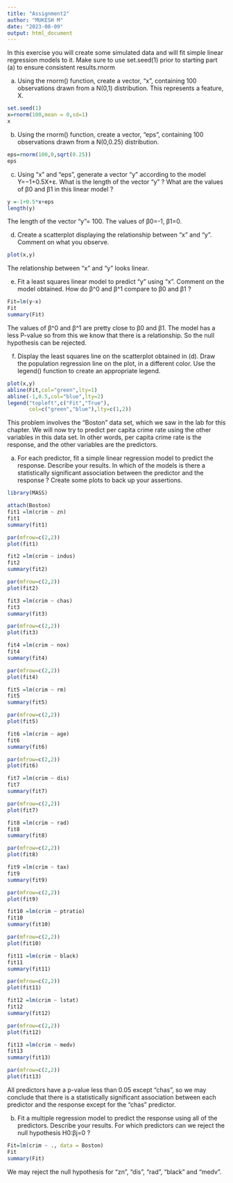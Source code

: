 ---
title: "Assignment2"
author: "MUKESH M"
date: "2023-08-09"
output: html_document
---

In this exercise you will create some simulated data and will fit simple linear regression models to it. Make sure to use set.seed(1) prior to starting part (a) to ensure consistent results.rnorm

a.	Using the rnorm() function, create a vector, “x”, containing 100 observations drawn from a N(0,1) distribution. This represents a feature, X.
```{r}
set.seed(1)
x=rnorm(100,mean = 0,sd=1)
x

```

b.	Using the rnorm() function, create a vector, “eps”, containing 100 observations drawn from a N(0,0.25) distribution.
```{r}
eps=rnorm(100,0,sqrt(0.25))
eps
```

c.	Using “x” and “eps”, generate a vector “y” according to the model
Y=−1+0.5X+ε.
What is the length of the vector “y” ? What are the values of β0 and β1 in this linear model ?
```{r}
y =-1+0.5*x+eps
length(y)
```
The length of the vector “y”= 100.  The values of β0=-1, β1=0.

d.	Create a scatterplot displaying the relationship between “x” and “y”. Comment on what you observe.
```{r}
plot(x,y)
```


 The relationship between “x” and “y” looks linear.

e.	Fit a least squares linear model to predict “y” using “x”. Comment on the model obtained. How do β^0 and β^1 compare to β0 and β1 ?
```{r}
Fit=lm(y~x)
Fit
summary(Fit)
```

The values of β^0 and β^1 are pretty close to β0 and β1. The model has a less P-value so from this we know that there is a relationship. So the null hypothesis can be rejected.


f.	Display the least squares line on the scatterplot obtained in (d). Draw the population regression line on the plot, in a different color. Use the legend() function to create an appropriate legend.
```{r}
plot(x,y)                                                                                         
abline(Fit,col="green",lty=1)
abline(-1,0.5,col="blue",lty=2)
legend("topleft",c("Fit","True"),
       col=c("green","blue"),lty=c(1,2))

```



This problem involves the “Boston” data set, which we saw in the lab for this chapter. We will now try to predict per capita crime rate using the other variables in this data set. In other words, per capita crime rate is the response, and the other variables are the predictors.

a.	For each predictor, fit a simple linear regression model to predict the response. Describe your results. In which of the models is there a statistically significant association between the predictor and the response ? Create some plots to back up your assertions.
```{r}
library(MASS)

```

```{r}
attach(Boston)
fit1 =lm(crim ~ zn)
fit1
summary(fit1)

```
```{r}
par(mfrow=c(2,2))
plot(fit1)
```
```{r}
fit2 =lm(crim ~ indus)
fit2
summary(fit2)
```
```{r}
par(mfrow=c(2,2))
plot(fit2)
```
```{r}
fit3 =lm(crim ~ chas)
fit3
summary(fit3)
```
```{r}
par(mfrow=c(2,2))
plot(fit3)
```
```{r}
fit4 =lm(crim ~ nox)
fit4
summary(fit4)
```

```{r}
par(mfrow=c(2,2))
plot(fit4)
```
```{r}
fit5 =lm(crim ~ rm)
fit5
summary(fit5)
```

```{r}
par(mfrow=c(2,2))
plot(fit5)
```

```{r}
fit6 =lm(crim ~ age)
fit6
summary(fit6)
```

```{r}
par(mfrow=c(2,2))
plot(fit6)
```

```{r}
fit7 =lm(crim ~ dis)
fit7
summary(fit7)
```

```{r}
par(mfrow=c(2,2))
plot(fit7)
```

```{r}
fit8 =lm(crim ~ rad)
fit8
summary(fit8)
```

```{r}
par(mfrow=c(2,2))
plot(fit8)
```

```{r}
fit9 =lm(crim ~ tax)
fit9
summary(fit9)
```

```{r}
par(mfrow=c(2,2))
plot(fit9)
```

```{r}
fit10 =lm(crim ~ ptratio)
fit10
summary(fit10)
```

```{r}
par(mfrow=c(2,2))
plot(fit10)
```

```{r}
fit11 =lm(crim ~ black)
fit11
summary(fit11)
```

```{r}
par(mfrow=c(2,2))
plot(fit11)
```

```{r}
fit12 =lm(crim ~ lstat)
fit12
summary(fit12)
```

```{r}
par(mfrow=c(2,2))
plot(fit12)
```

```{r}
fit13 =lm(crim ~ medv)
fit13
summary(fit13)
```
```{r}
par(mfrow=c(2,2))
plot(fit13)
```


All predictors have a p-value less than 0.05 except “chas”, so we may conclude that there is a statistically significant association between each predictor and the response except for the “chas” predictor.

b.	Fit a multiple regression model to predict the response using all of the predictors. Describe your results. For which predictors can we reject the null hypothesis H0:βj=0 ?

```{r}
Fit=lm(crim ~ ., data = Boston)
Fit
summary(Fit)
```

We may reject the null hypothesis for “zn”, “dis”, “rad”, “black” and “medv”.
